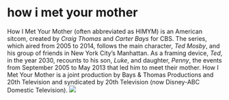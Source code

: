 # how i met your mother

How I Met Your Mother (often abbreviated as HIMYM) is an American sitcom, created by *Craig Thomas*
and *Carter Bays* for CBS. The series, which aired from 2005 to 2014, follows the main character,
*Ted Mosby*, and his group of friends in New York City's Manhattan. As a framing device, *Ted*, in
the year 2030, recounts to his son, *Luke*, and daughter, *Penny*, the events from September 2005 to
May 2013 that led him to meet their mother. How I Met Your Mother is a joint production by Bays &
Thomas Productions and 20th Television and syndicated by 20th Television (now Disney-ABC Domestic
Television).
<img src="https://upload.wikimedia.org/wikipedia/en/f/fc/Howimetyourmother.jpg"/>